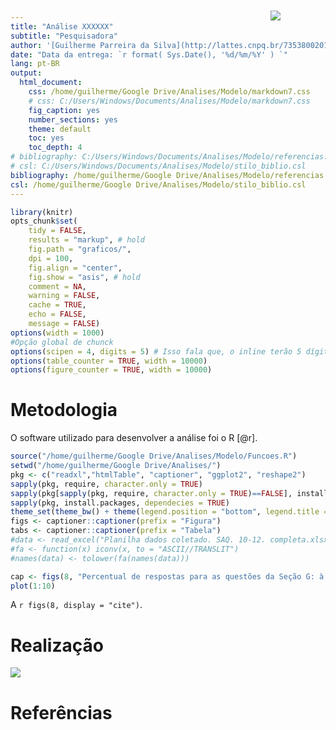```yaml
---
title: "Análise XXXXXX"
subtitle: "Pesquisadora"
author: '[Guilherme Parreira da Silva](http://lattes.cnpq.br/7353800201695627)'
date: "Data da entrega: `r format( Sys.Date(), '%d/%m/%Y' ) `"
lang: pt-BR
output:
  html_document:
    css: /home/guilherme/Google Drive/Analises/Modelo/markdown7.css
    # css: C:/Users/Windows/Documents/Analises/Modelo/markdown7.css
    fig_caption: yes
    number_sections: yes
    theme: default
    toc: yes
    toc_depth: 4
# bibliography: C:/Users/Windows/Documents/Analises/Modelo/referencias.bib
# csl: C:/Users/Windows/Documents/Analises/Modelo/stilo_biblio.csl
bibliography: /home/guilherme/Google Drive/Analises/Modelo/referencias.bib
csl: /home/guilherme/Google Drive/Analises/Modelo/stilo_biblio.csl
---
```


```r
library(knitr)
opts_chunk$set(
    tidy = FALSE, 
    results = "markup", # hold
    fig.path = "graficos/",
    dpi = 100,
    fig.align = "center",
    fig.show = "asis", # hold
    comment = NA,
    warning = FALSE,
    cache = TRUE,
    echo = FALSE,
    message = FALSE)
options(width = 1000)
#Opção global de chunck
options(scipen = 4, digits = 5) # Isso fala que, o inline terão 5 dígitos e não será
options(table_counter = TRUE, width = 10000)
options(figure_counter = TRUE, width = 10000)
```

<img src="/home/guilherme/Google Drive/Marca/material.grafico/logo_html.png" 
style="position:absolute;top:60px;right:300px;" />

# Metodologia

O software utilizado para desenvolver a análise foi o R [@r].

```r
source("/home/guilherme/Google Drive/Analises/Modelo/Funcoes.R")
setwd("/home/guilherme/Google Drive/Analises/")
pkg <- c("readxl","htmlTable", "captioner", "ggplot2", "reshape2")
sapply(pkg, require, character.only = TRUE)
sapply(pkg[sapply(pkg, require, character.only = TRUE)==FALSE], install.packages, dependecies = T)
sapply(pkg, install.packages, dependecies = TRUE)
theme_set(theme_bw() + theme(legend.position = "bottom", legend.title = element_blank()))
figs <- captioner::captioner(prefix = "Figura")
tabs <- captioner::captioner(prefix = "Tabela")
#data <- read_excel("Planilha dados coletado. SAQ. 10-12. completa.xlsx",sheet = 1)
#fa <- function(x) iconv(x, to = "ASCII//TRANSLIT")
#names(data) <- tolower(fa(names(data)))
```

```r
cap <- figs(8, "Percentual de respostas para as questões da Seção G: à esquerda é representada as resposta para UBS, e à direita para a ESF")
plot(1:10)
```
A `r figs(8, display = "cite")`.

# Realização
[![](/home/guilherme/Google Drive/Marca/material.grafico/logo_completasemfundo_pequena.png)](http://gpestatistica.netlify.com/)

# Referências
